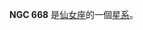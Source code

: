 {{NGCInfoBox|NGCID=NGC 668|發現者=讓·瑪璉·愛德華·史提芬|發現日期=1880年12月4日|其他編號=UGC 1238,MCG 6-5-3,ZWG 521.80|曆元=J2000.0|赤經=1時46分22.6秒
|赤緯=36°27'36"|星座=仙女座|星體=星系|星等=12.9|表面亮度=13.6|藍等=13.7}}

'''NGC 668''' 是[[仙女座|仙女座]]的一個[[星系|星系]]。

{{NGCReference|668}}

{{Catalogs|NGC=668}}